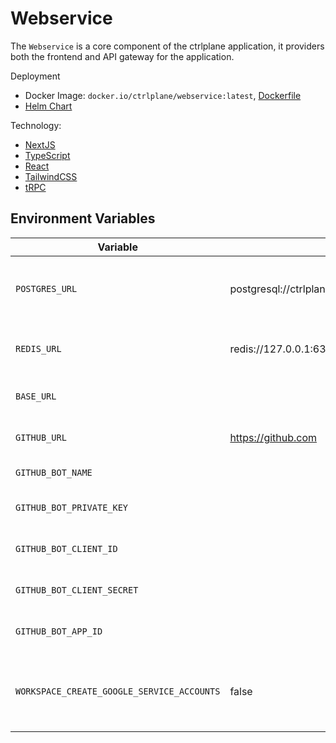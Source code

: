 # Webservice

The `Webservice` is a core component of the ctrlplane application, it providers
both the frontend and API gateway for the application.

Deployment

- Docker Image: `docker.io/ctrlplane/webservice:latest`, [Dockerfile](https://github.com/sizzldev/ctrlplane/blob/main/apps/webservice/Dockerfile)
- [Helm Chart](https://github.com/sizzldev/ctrlchart/blob/main/charts/webservice)

Technology:

- [NextJS](https://nextjs.org/)
- [TypeScript](https://www.typescriptlang.org/)
- [React](https://reactjs.org/)
- [TailwindCSS](https://tailwindcss.com/)
- [tRPC](https://trpc.io/)

## Environment Variables

| Variable                                   | Default                                                   | Description                                               | Optional |
| ------------------------------------------ | --------------------------------------------------------- | --------------------------------------------------------- | -------- |
| `POSTGRES_URL`                             | postgresql://ctrlplane:ctrlplane@127.0.0.1:5432/ctrlplane | URL for connecting to the PostgreSQL database.            | No       |
| `REDIS_URL`                                | redis://127.0.0.1:6379                                    | URL for connecting to the Redis database.                 | No       |
| `BASE_URL`                                 |                                                           | URL for GitHub instance.                                  | No       |
| `GITHUB_URL`                               | https://github.com                                        | URL for GitHub integration.                               | Yes      |
| `GITHUB_BOT_NAME`                          |                                                           | Name of the GitHub bot.                                   | Yes      |
| `GITHUB_BOT_PRIVATE_KEY`                   |                                                           | Private key for the GitHub bot.                           | Yes      |
| `GITHUB_BOT_CLIENT_ID`                     |                                                           | Client ID for the GitHub bot.                             | Yes      |
| `GITHUB_BOT_CLIENT_SECRET`                 |                                                           | Client secret for the GitHub bot.                         | Yes      |
| `GITHUB_BOT_APP_ID`                        |                                                           | App ID for the GitHub bot.                                | Yes      |
| `WORKSPACE_CREATE_GOOGLE_SERVICE_ACCOUNTS` | false                                                     | Whether to create Google service accounts for workspaces. | Yes      |
